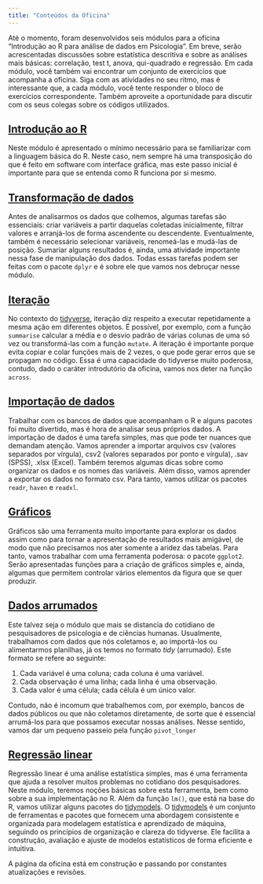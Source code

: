 ```yaml
---
title: "Conteúdos da Oficina"
---
```


Até o momento, foram desenvolvidos seis módulos para a oficina "Introdução ao R para análise de dados em Psicologia". Em breve, serão acrescentadas discussões sobre estatística descritiva e sobre as análises mais básicas: correlação, test t, anova, qui-quadrado e regressão. Em cada módulo, você também vai encontrar um conjunto de exercícios que acompanha a oficina. Siga com as atividades no seu ritmo, mas é interessante que, a cada módulo, você tente responder o bloco de exercícios correspondente. Também aproveite a oportunidade para discutir com os seus colegas sobre os códigos utilizados.

## [Introdução ao R](basico.qmd)

Neste módulo é apresentado o mínimo necessário para se familiarizar com a linguagem básica do R. Neste caso, nem sempre há uma transposição do que é feito em software com interface gráfica, mas este passo inicial é importante para que se entenda como R funciona por si mesmo.

## [Transformação de dados](trasnformacao.qmd)

Antes de analisarmos os dados que colhemos, algumas tarefas são essenciais: criar variáveis a partir daquelas coletadas inicialmente, filtrar valores e arranjá-los de forma ascendente ou descendente. Eventualmente, também é necessário selecionar variáveis, renomeá-las e mudá-las de posição. Sumariar alguns resultados é, ainda, uma atividade importante nessa fase de manipulação dos dados. Todas essas tarefas podem ser feitas com o pacote `dplyr` e é sobre ele que vamos nos debruçar nesse módulo.

## [Iteração](iteracao.qmd)

No contexto do [tidyverse](https://www.tidyverse.org/){target="_blank"}, iteração diz respeito a executar repetidamente a mesma ação em diferentes objetos. É possível, por exemplo, com a função `summarise` calcular a média e o desvio padrão de várias colunas de uma só vez ou transformá-las com a função `mutate`. A iteração é importante porque evita copiar e colar funções mais de 2 vezes, o que pode gerar erros que se propagam no código. Essa é uma capacidade do tidyverse muito poderosa, contudo, dado o caráter introdutório da oficina, vamos nos deter na função `across`.

## [Importação de dados](importacao.qmd)

Trabalhar com os bancos de dados que acompanham o R e alguns pacotes foi muito divertido, mas é hora de analisar seus próprios dados. A importação de dados é uma tarefa simples, mas que pode ter nuances que demandam atenção. Vamos aprender a importar arquivos csv (valores separados por vírgula), csv2 (valores separados por ponto e vírgula), .sav (SPSS), .xlsx (Excel). Também teremos algumas dicas sobre como organizar os dados e os nomes das variáveis. Além disso, vamos aprender a exportar os dados no formato csv. Para tanto, vamos utilizar os pacotes `readr`, `haven` e `readxl`.

## [Gráficos](graficos.qmd)

Gráficos são uma ferramenta muito importante para explorar os dados assim como para tornar a apresentação de resultados mais amigável, de modo que não precisamos nos ater somente a aridez das tabelas. Para tanto, vamos trabalhar com uma ferramenta poderosa: o pacote `ggplot2`. Serão apresentadas funções para a criação de gráficos simples e, ainda, algumas que permitem controlar vários elementos da figura que se quer produzir.

## [Dados arrumados](dados_arrumados.qmd)

Este talvez seja o módulo que mais se distancia do cotidiano de pesquisadores de psicologia e de ciências humanas. Usualmente, trabalhamos com dados que nós coletamos e, ao importá-los ou alimentarmos planilhas, já os temos no formato *tidy* (arrumado). Este formato se refere ao seguinte:

1.  Cada variável é uma coluna; cada coluna é uma variável.
2.  Cada observação é uma linha; cada linha é uma observação.
3.  Cada valor é uma célula; cada célula é um único valor.

Contudo, não é incomum que trabalhemos com, por exemplo, bancos de dados públicos ou que não coletamos diretamente, de sorte que é essencial arrumá-los para que possamos executar nossas análises. Nesse sentido, vamos dar um pequeno passeio pela função `pivot_longer`

## [Regressão linear](regressao.qmd)

Regressão linear é uma análise estatística simples, mas é uma ferramenta que ajuda a resolver muitos problemas no cotidiano dos pesquisadores. Neste módulo, teremos noções básicas sobre esta ferramenta, bem como sobre a sua implementação no R. Além da função `lm()`, que está na base do R, vamos utilizar alguns pacotes do [tidymodels](https://www.tidymodels.org/){target="_blank"}. O [tidymodels](https://www.tidymodels.org/){target="_blank"} é um conjunto de ferramentas e pacotes que fornecem uma abordagem consistente e organizada para modelagem estatística e aprendizado de máquina, seguindo os princípios de organização e clareza do tidyverse. Ele facilita a construção, avaliação e ajuste de modelos estatísticos de forma eficiente e intuitiva.

::: callout-warning
A página da oficina está em construção e passando por constantes atualizações e revisões.
:::
